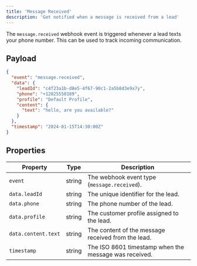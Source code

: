 ```yaml
---
title: 'Message Received'
description: 'Get notified when a message is received from a lead'
---
```


The `message.received` webhook event is triggered whenever a lead texts your phone number. This can be used to track incoming communication.

## Payload

```json
{
  "event": "message.received",
  "data": {
    "leadId": "c4f23a1b-d8e5-4f67-90c1-2a5b8d3e9x7y",
    "phone": "+12025550189",
    "profile": "Default Profile",
    "content": {
      "text": "hello, are you available?"
    }
  },
  "timestamp": "2024-01-15T14:30:00Z"
}
```

## Properties

| Property            | Type   | Description                                           |
| ------------------- | ------ | ----------------------------------------------------- |
| `event`             | string | The webhook event type (`message.received`).          |
| `data.leadId`       | string | The unique identifier for the lead.                   |
| `data.phone`        | string | The phone number of the lead.                         |
| `data.profile`      | string | The customer profile assigned to the lead.            |
| `data.content.text` | string | The content of the message received from the lead.    |
| `timestamp`         | string | The ISO 8601 timestamp when the message was received. |
